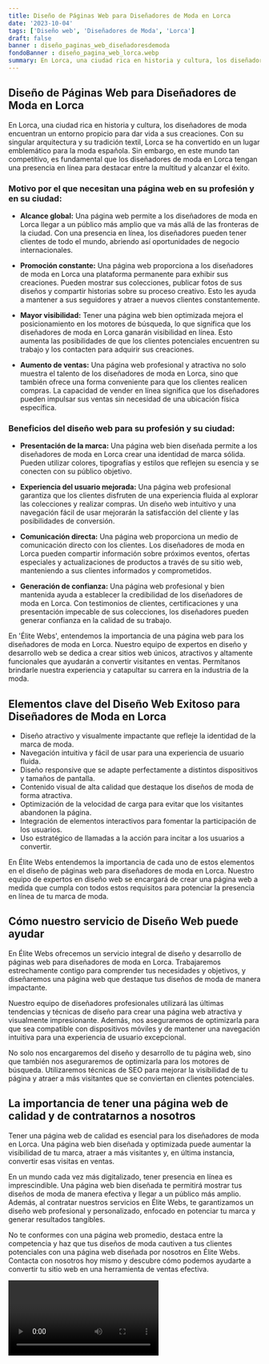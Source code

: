 ```yaml
---
title: Diseño de Páginas Web para Diseñadores de Moda en Lorca
date: '2023-10-04'
tags: ['Diseño web', 'Diseñadores de Moda', 'Lorca']
draft: false
banner : diseño_paginas_web_diseñadoresdemoda
fondoBanner : diseño_pagina_web_lorca.webp
summary: En Lorca, una ciudad rica en historia y cultura, los diseñadores de moda encuentran un entorno propicio para dar vida a sus creaciones. Con su singular arquitectura y su tradición textil, Lorca se ha convertido en un lugar emblemático para la moda española. Sin embargo, en este mundo tan competitivo, es fundamental que los diseñadores de moda en Lorca tengan una presencia en línea para destacar entre la multitud y alcanzar el éxito.
---
```


## Diseño de Páginas Web para Diseñadores de Moda en Lorca

En Lorca, una ciudad rica en historia y cultura, los diseñadores de moda encuentran un entorno propicio para dar vida a sus creaciones. Con su singular arquitectura y su tradición textil, Lorca se ha convertido en un lugar emblemático para la moda española. Sin embargo, en este mundo tan competitivo, es fundamental que los diseñadores de moda en Lorca tengan una presencia en línea para destacar entre la multitud y alcanzar el éxito.

### Motivo por el que necesitan una página web en su profesión y en su ciudad:

- **Alcance global:** Una página web permite a los diseñadores de moda en Lorca llegar a un público más amplio que va más allá de las fronteras de la ciudad. Con una presencia en línea, los diseñadores pueden tener clientes de todo el mundo, abriendo así oportunidades de negocio internacionales.

- **Promoción constante:** Una página web proporciona a los diseñadores de moda en Lorca una plataforma permanente para exhibir sus creaciones. Pueden mostrar sus colecciones, publicar fotos de sus diseños y compartir historias sobre su proceso creativo. Esto les ayuda a mantener a sus seguidores y atraer a nuevos clientes constantemente.

- **Mayor visibilidad:** Tener una página web bien optimizada mejora el posicionamiento en los motores de búsqueda, lo que significa que los diseñadores de moda en Lorca ganarán visibilidad en línea. Esto aumenta las posibilidades de que los clientes potenciales encuentren su trabajo y los contacten para adquirir sus creaciones.

- **Aumento de ventas:** Una página web profesional y atractiva no solo muestra el talento de los diseñadores de moda en Lorca, sino que también ofrece una forma conveniente para que los clientes realicen compras. La capacidad de vender en línea significa que los diseñadores pueden impulsar sus ventas sin necesidad de una ubicación física específica.

### Beneficios del diseño web para su profesión y su ciudad:

- **Presentación de la marca:** Una página web bien diseñada permite a los diseñadores de moda en Lorca crear una identidad de marca sólida. Pueden utilizar colores, tipografías y estilos que reflejen su esencia y se conecten con su público objetivo.

- **Experiencia del usuario mejorada:** Una página web profesional garantiza que los clientes disfruten de una experiencia fluida al explorar las colecciones y realizar compras. Un diseño web intuitivo y una navegación fácil de usar mejorarán la satisfacción del cliente y las posibilidades de conversión.

- **Comunicación directa:** Una página web proporciona un medio de comunicación directo con los clientes. Los diseñadores de moda en Lorca pueden compartir información sobre próximos eventos, ofertas especiales y actualizaciones de productos a través de su sitio web, manteniendo a sus clientes informados y comprometidos.

- **Generación de confianza:** Una página web profesional y bien mantenida ayuda a establecer la credibilidad de los diseñadores de moda en Lorca. Con testimonios de clientes, certificaciones y una presentación impecable de sus colecciones, los diseñadores pueden generar confianza en la calidad de su trabajo.

En 'Élite Webs', entendemos la importancia de una página web para los diseñadores de moda en Lorca. Nuestro equipo de expertos en diseño y desarrollo web se dedica a crear sitios web únicos, atractivos y altamente funcionales que ayudarán a convertir visitantes en ventas. Permítanos brindarle nuestra experiencia y catapultar su carrera en la industria de la moda.

<GifSeo />

<Cta />

## Elementos clave del Diseño Web Exitoso para Diseñadores de Moda en Lorca

- Diseño atractivo y visualmente impactante que refleje la identidad de la marca de moda.
- Navegación intuitiva y fácil de usar para una experiencia de usuario fluida.
- Diseño responsive que se adapte perfectamente a distintos dispositivos y tamaños de pantalla.
- Contenido visual de alta calidad que destaque los diseños de moda de forma atractiva.
- Optimización de la velocidad de carga para evitar que los visitantes abandonen la página.
- Integración de elementos interactivos para fomentar la participación de los usuarios.
- Uso estratégico de llamadas a la acción para incitar a los usuarios a convertir.

En Élite Webs entendemos la importancia de cada uno de estos elementos en el diseño de páginas web para diseñadores de moda en Lorca. Nuestro equipo de expertos en diseño web se encargará de crear una página web a medida que cumpla con todos estos requisitos para potenciar la presencia en línea de tu marca de moda.

## Cómo nuestro servicio de Diseño Web puede ayudar

En Élite Webs ofrecemos un servicio integral de diseño y desarrollo de páginas web para diseñadores de moda en Lorca. Trabajaremos estrechamente contigo para comprender tus necesidades y objetivos, y diseñaremos una página web que destaque tus diseños de moda de manera impactante.

Nuestro equipo de diseñadores profesionales utilizará las últimas tendencias y técnicas de diseño para crear una página web atractiva y visualmente impresionante. Además, nos aseguraremos de optimizarla para que sea compatible con dispositivos móviles y de mantener una navegación intuitiva para una experiencia de usuario excepcional.

No solo nos encargaremos del diseño y desarrollo de tu página web, sino que también nos aseguraremos de optimizarla para los motores de búsqueda. Utilizaremos técnicas de SEO para mejorar la visibilidad de tu página y atraer a más visitantes que se conviertan en clientes potenciales.

## La importancia de tener una página web de calidad y de contratarnos a nosotros

Tener una página web de calidad es esencial para los diseñadores de moda en Lorca. Una página web bien diseñada y optimizada puede aumentar la visibilidad de tu marca, atraer a más visitantes y, en última instancia, convertir esas visitas en ventas.

En un mundo cada vez más digitalizado, tener presencia en línea es imprescindible. Una página web bien diseñada te permitirá mostrar tus diseños de moda de manera efectiva y llegar a un público más amplio. Además, al contratar nuestros servicios en Élite Webs, te garantizamos un diseño web profesional y personalizado, enfocado en potenciar tu marca y generar resultados tangibles.

No te conformes con una página web promedio, destaca entre la competencia y haz que tus diseños de moda cautiven a tus clientes potenciales con una página web diseñada por nosotros en Élite Webs. Contacta con nosotros hoy mismo y descubre cómo podemos ayudarte a convertir tu sitio web en una herramienta de ventas efectiva.

<Video />

<CtaBot job='Diseñadores de Moda' city='Lorca'/>

<Gmaps query='Lorca+españa+maps' />